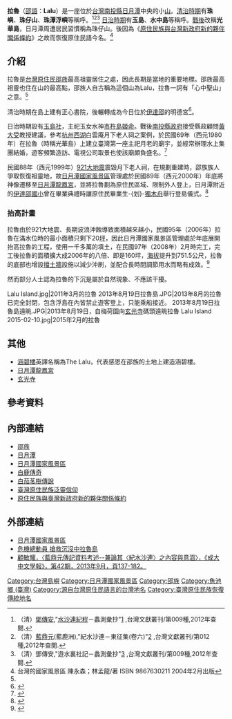 {{coord|23|51|20|N|120|54|40|E|region:TW|display=title}}
{{Infobox islands
| name             = 拉魯
| native name      = Lalu
| native_name_lang = 邵語
| sobriquet        = 珠仔山
| image name       = 南投縣日月潭_拉魯島_-_panoramio.jpg
| image caption    = 拉魯島
| image size       = 275px
| image alt        = 拉魯
| locator map      = {{Location map|Taiwan|caption=|float=center|lat=23.8556|long=120.9112|width=250}}
| locator map size = 250px
| map caption      = 拉魯的位置
| location         = [[日月潭|日月潭]]
| coordinates      = {{Coord|23|51|20|N|120|54|40|E|display=inline|type:island}}
| archipelago      = 
| total islands    = 
| major islands    = 
| area             = {{Convert|528.9256|m2|0|cuft|0|abbr=off}}
| area_km2         = 
| area_sqmi        =
| rank             = 
| length           =
| length_km        =
| length_mi        =
| width            =
| width_km         =
| width_mi         =
| coastline        =
| coastline_km     =
| coastline_mi     =
| highest mount    = 
| elevation        = 
| elevation_m      = 748
| elevation_ft     =
| Country heading  = 
| country          = {{ROC-TW}}
| country admin divisions title 1 = 縣
| country admin divisions 1 = [[南投縣|南投縣]]
| country admin divisions title 2 = 鄉
| country admin divisions 2 = [[魚池鄉_(臺灣)|魚池鄉]]
| demonym          =
| population       = 
| population as of = 
| density_km2      =
| ethnic groups    = [[邵族|邵族]]
| website          = 
| additional info  =
}}

'''拉魯'''（[[邵語|邵語]]：'''Lalu'''）是一座位於[[台灣|台灣]][[南投縣|南投縣]][[日月潭|日月潭]]中央的小[[山|山]]。[[臺灣清治時期|清治時期]]有'''珠嶼'''、'''珠仔山'''、'''珠潭浮嶼'''等稱呼。<ref>（清）[[鄧傳安|鄧傳安]],"[[水沙連紀程|水沙連紀程]]－蠡測彙抄"[http://www.guoxue123.com/tw/01/009/003.htm] {{Wayback|url=http://www.guoxue123.com/tw/01/009/003.htm |date=20131014112350 }},台灣文獻叢刊/第009種,2012年查閱.</ref><ref>（清）[[藍鼎元|藍鼎元]](藍鹿洲),"紀水沙連－東征集(卷六)"[http://www.guoxue123.com/tw/01/012/007.htm] {{Wayback|url=http://www.guoxue123.com/tw/01/012/007.htm |date=20210301031924 }},台灣文獻叢刊/第012種,2012年查閱.</ref><ref>（清）鄧傳安,"遊水裏社記－蠡測彙抄"[http://www.guoxue123.com/tw/01/009/012.htm] {{Wayback|url=http://www.guoxue123.com/tw/01/009/012.htm |date=20201202102707 }},台灣文獻叢刊/第009種,2012年查閱.</ref> [[台灣日治時期|日治時期]]有'''玉島'''、'''水中島'''等稱呼。[[臺灣戰後時期|戰後]]改稱'''光華島'''，日月潭周遭居民習慣稱為珠仔山。後因為《[[原住民族與台灣新政府新的夥伴關係條約|原住民族與台灣新政府新的夥伴關係條約]]》之故而恢復原住民語今名。<ref name="multiple">台灣的國家風景區 陳永森；林孟龍/著 ISBN 9867630211 2004年2月出版</ref>

== 介紹 ==
拉魯是[[台灣原住民|台灣原住民]][[邵族|邵族]]最高祖靈居住之處，因此長期是當地的重要地標。邵族最高祖靈也住在山的最高點，邵族人自古稱為這個山為Lalu，拉魯一詞有「心中聖山」之意。<ref name="multiple"/>

清治時期在島上建有正心書院，後輾轉成為今日位於[[日月村|伊達邵]]的明德宮<ref>{{Cite web|title=正心書院|url=http://sunmoonlake05.blogspot.com/2017/03/blog-post_5.html|access-date=2021-10-13|work=正心書院 ~ 日月潭導覽協會|archive-date=2020-06-13|archive-url=https://web.archive.org/web/20200613163835/http://sunmoonlake05.blogspot.com/2017/03/blog-post_5.html|dead-url=no}}</ref>。

日治時期設有[[玉島社|玉島社]]，主祀玉女水神[[市寸島比賣命|市杵島姬命]]。戰後[[南投縣政府|南投縣政府]]接受縣政顧問[[黃大受_(南投)|黃大受]]教授建議，參考[[杭州|杭州]][[西湖|西湖]]白雲庵月下老人祠之案例，於民國69年（西元1980年）在拉魯（時稱光華島）上建立臺灣第一座主祀月老的廟宇，並經常辦理水上集團結婚，遊客頻繁造訪、電視公司取景也使該廟頗負盛名。<ref name="臺灣月老">{{Cite url|url=http://think.folklore.tw/posts/1474 |title=〈幽冥之人定婚配？你所不知道的臺灣月老信仰〉|author=温宗翰|language=zh-tw|work=民俗亂彈|date=2016-09-15|accessdate=2019-08-05|archive-url=https://web.archive.org/web/20190805070826/http://think.folklore.tw/posts/1474|archive-date=2019-08-05|dead-url=yes}}</ref>

民國88年（西元1999年）[[921大地震|921大地震]]震毀月下老人祠，在規劃重建時，邵族族人爭取恢復祖靈地，故[[日月潭國家風景區|日月潭國家風景區]]管理處於民國89年（西元2000年）年底將神像遷移至[[日月潭龍鳳宮|日月潭龍鳳宮]]{{r|臺灣月老}}，並將拉魯劃為原住民區域、限制外人登上，日月潭附近的[[伊達邵國小|伊達邵國小]]曾在畢業典禮時讓原住民畢業生-{划}-[[獨木舟|獨木舟]]舉行登島儀式。<ref>{{Cite web |url=http://www.epochtimes.com/b5/11/6/16/n3288282.htm |title=划獨木舟 德化國小畢典很邵族（大紀元時報） |access-date=2011-12-27 |archive-date=2020-06-24 |archive-url=https://web.archive.org/web/20200624015633/https://www.epochtimes.com/b5/11/6/16/n3288282.htm |dead-url=no }}</ref>

=== 抬高計畫 ===
拉魯由於921大地震、長期波浪沖蝕導致面積越來越小，民國95年（2006年）拉魯在滿水位時的最小面積只剩下20[[坪|坪]]，因此日月潭國家風景區管理處於年底展開抬高拉魯的工程，使用一千多萬的填土，在民國97年（2008年）2月時完工，完工後拉魯的面積擴大成2006年的八倍、即是160坪，[[海拔|海拔]]提升到751.5公尺，拉魯的底部也增設[[擋土牆|擋土牆]]設施以減少沖刷，並配合長時間調節用水而略有成效。<ref>{{Cite web |url=https://udn.com/news/story/7266/3675425 |title=日月潭水位降3公尺 拉魯島階梯都露出來了 |access-date=2019-06-12 |archive-date=2020-09-16 |archive-url=https://web.archive.org/web/20200916095138/https://udn.com/news/story/7266/3675425 |dead-url=no }}</ref>

然而部分人士認為拉魯的下沉是屬於自然現象、不應該干擾。
<gallery>
Lalu Island.jpg|2011年3月的拉魯
2013年8月19日拉魯島.JPG|2013年8月的拉魯已完全封閉，包含浮島在內皆禁止遊客登上，只能乘船接近。
2013年8月19日拉魯島遠眺.JPG|2013年8月19日，自梅荷園向[[玄光寺|玄光寺]]碼頭遠眺拉魯
Lalu Island 2015-02-10.jpg|2015年2月的拉魯
</gallery>

== 其他 ==
*[[涵碧樓|涵碧樓]]英譯名稱為The Lalu，代表感恩在邵族的土地上建造涵碧樓。
*[[日月潭龍鳳宮|日月潭龍鳳宮]]
*[[玄光寺|玄光寺]]

==參考資料==
{{Reflist}}

== 內部連結 ==
*[[邵族|邵族]]
*[[日月潭|日月潭]]
*[[日月潭國家風景區|日月潭國家風景區]]
*[[白鹿傳奇|白鹿傳奇]]
*[[白茄苳樹傳說|白茄苳樹傳說]]
*[[臺灣原住民族泛靈信仰|臺灣原住民族泛靈信仰]]
*[[原住民族與臺灣新政府新的夥伴關係條約|原住民族與臺灣新政府新的夥伴關係條約]]

== 外部連結 ==
{{commonscat|Lalu Island}}
*[https://web.archive.org/web/20060910060303/http://www.sunmoonlake.gov.tw/sml/main.php 日月潭國家風景區]
*[http://news.tvbs.com.tw/entry/351176 危機總動員 搶救沉沒中拉魯島] {{Wayback|url=http://news.tvbs.com.tw/entry/351176 |date=20200624015643 }}
*[https://web.archive.org/web/20160304095209/http://bec001.web.ncku.edu.tw/ezfiles/335/1335/img/1592/4205.pdf 顧敏耀，〈藍鼎元傳記資料考述--兼論其〈紀水沙連〉之內容與意涵〉，《成大中文學報》，第42期，2013年9月，頁137-182。]

{{中華民國島嶼}}
{{DEFAULTSORT:Lalu}}
[[Category:台灣島嶼|Category:台灣島嶼]]
[[Category:日月潭國家風景區|Category:日月潭國家風景區]]
[[Category:邵族|Category:邵族]]
[[Category:魚池鄉_(臺灣)|Category:魚池鄉 (臺灣)]]
[[Category:源自台灣原住民語言的台灣地名|Category:源自台灣原住民語言的台灣地名]]
[[Category:臺灣原住民族恢復傳統地名|Category:臺灣原住民族恢復傳統地名]]